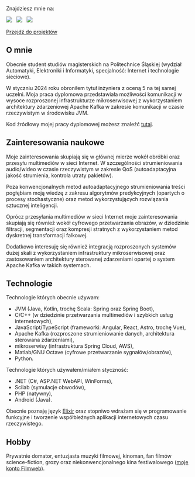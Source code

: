 Znajdziesz mnie na:

[![](https://img.shields.io/badge/github-000000?style=for-the-badge&logo=github)](https://github.com/milosz08) &nbsp;
[![](https://img.shields.io/badge/linkedin-%230077B5.svg?style=for-the-badge&logo=linkedin&logoColor=white)](https://www.linkedin.com/in/miłosz-gilga-477201219/) &nbsp;
[![](https://img.shields.io/badge/-Stackoverflow-FE7A16?style=for-the-badge&logo=stack-overflow&logoColor=white)](https://stackoverflow.com/users/18847390/milosz08) &nbsp;

[Przejdź do projektów](/pl/projects)

## O mnie

Obecnie student studiów magisterskich na Politechnice Śląskiej (wydział Automatyki, Elektroniki i Informatyki,
specjalność: Internet i technologie sieciowe).

W styczniu 2024 roku obroniłem tytuł inżyniera z oceną 5 na tej samej uczelni. Moja praca dyplomowa przedstawiała
możliwości komunikacji w wysoce rozproszonej infrastrukturze mikroserwisowej z wykorzystaniem architektury zdarzeniowej
Apache Kafka w zakresie komunikacji w czasie rzeczywistym w środowisku JVM.

Kod źródłowy mojej pracy dyplomowej możesz znaleźć [tutaj](https://github.com/visphere).

## Zainteresowania naukowe

Moje zainteresowania skupiają się w głównej mierze wokół obróbki oraz przesyłu multimediów w sieci Internet. W
szczególności strumieniowania audio/wideo w czasie rzeczywistym w zakresie QoS (autoadaptacyjna jakość strumienia,
kontrola utraty pakietów).

Poza konwencjonalnych metod autoadaptacyjnego strumieniowania treści pogłębiam moją wiedzę z zakresu algorytmów
predykcyjnych (opartych o procesy stochastyczne) oraz metod wykorzystujących rozwiązania sztucznej inteligencji.

Oprócz przesyłania multimediów w sieci Internet moje zainteresowania skupiają się również wokół cyfrowego przetwarzania
obrazów, w dziedzinie filtracji, segmentacji oraz kompresji stratnych z wykorzystaniem metod dyskretnej transformacji
falkowej.

Dodatkowo interesuję się również integracją rozproszonych systemów dużej skali z wykorzystaniem infrastruktury
mikroserwisowej oraz zastosowaniem architektury sterowanej zdarzeniami opartej o system Apache Kafka w takich systemach.

## Technologie

Technologie których obecnie używam:

- JVM (Java, Kotlin, trochę Scala: Spring oraz Spring Boot),
- C/C++ (w dziedzinie przetwarzania multimediów i szybkich usług internetowych),
- JavaScript/TypeScript (frameworki: Angular, React, Astro, trochę Vue),
- Apache Kafka (rozproszone strumieniowanie danych, architektura sterowana zdarzeniami),
- mikroserwisy (infrastruktura Spring Cloud, AWS),
- Matlab/GNU Octave (cyfrowe przetwarzanie sygnałów/obrazów),
- Python.

Technologie których używałem/miałem styczność:

- .NET (C#, ASP.NET WebAPI, WinForms),
- Scilab (symulacje obwodów),
- PHP (natywny),
- Android (Java).

Obecnie poznaję język [Elixir](https://elixir-lang.org) oraz stopniwo wdrażam się w programowanie funkcyjne i tworzenie
współbieżnych aplikacji internetowych czasu rzeczywistego.

## Hobby

Prywatnie domator, entuzjasta muzyki filmowej, kinoman, fan filmów science-fiction, grozy oraz niekonwencjonalnego kina
festiwalowego ([moje konto Filmweb](https://www.filmweb.pl/user/miloszgilga)).
